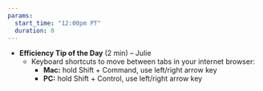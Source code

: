```yaml
---
params:
  start_time: "12:00pm PT"
  duration: 0
---
```


- **Efficiency Tip of the Day ** (2 min) – Julie
  - Keyboard shortcuts to move between tabs in your internet browser: 
    - **Mac:** hold Shift + Command, use left/right arrow key
    - **PC:** hold Shift + Control, use left/right arrow key